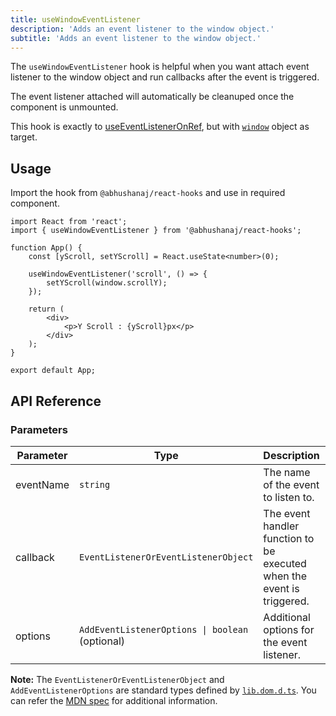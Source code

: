 ```yaml
---
title: useWindowEventListener
description: 'Adds an event listener to the window object.'
subtitle: 'Adds an event listener to the window object.'
---
```



The `useWindowEventListener` hook is helpful when you want attach event listener to the window object and run callbacks after the event is triggered.

The event listener attached will automatically be cleanuped once the component is unmounted.

This hook is exactly to [useEventListenerOnRef](/hooks/ui/useeventlisteneronref/), but with [`window`](https://developer.mozilla.org/en-US/docs/Web/API/Window) object as target.

<DemoWrapper title="useWindowEventListener">
	<Example client:load />
</DemoWrapper>

## Usage

Import the hook from `@abhushanaj/react-hooks` and use in required component.

```tsx title="./src/App.tsx" ins={2,7-9}
import React from 'react';
import { useWindowEventListener } from '@abhushanaj/react-hooks';

function App() {
	const [yScroll, setYScroll] = React.useState<number>(0);

	useWindowEventListener('scroll', () => {
		setYScroll(window.scrollY);
	});

	return (
		<div>
			<p>Y Scroll : {yScroll}px</p>
		</div>
	);
}

export default App;
```

## API Reference

### Parameters

| Parameter | Type                                            | Description                                                            | Default     |
| --------- | ----------------------------------------------- | ---------------------------------------------------------------------- | ----------- |
| eventName | `string`                                        | The name of the event to listen to.                                    | N/A         |
| callback  | `EventListenerOrEventListenerObject`            | The event handler function to be executed when the event is triggered. | N/A         |
| options   | `AddEventListenerOptions \| boolean` (optional) | Additional options for the event listener.                             | `undefined` |

**Note:** The `EventListenerOrEventListenerObject` and `AddEventListenerOptions` are standard types defined by [`lib.dom.d.ts`](https://github.com/microsoft/TypeScript/blob/main/src/lib/dom.generated.d.ts). You can refer the [MDN spec](https://developer.mozilla.org/en-US/docs/Web/API/EventTarget/addEventListener#parameters) for additional information.
